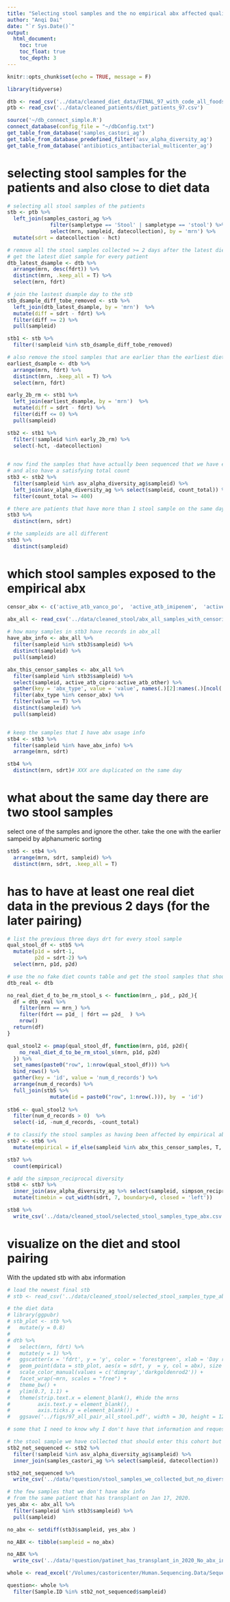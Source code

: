 ```yaml
---
title: "Selecting stool samples and the no empirical abx affected qualified stool samples"
author: "Anqi Dai"
date: "`r Sys.Date()`"
output:
  html_document:
    toc: true
    toc_float: true
    toc_depth: 3
---
```


```r
knitr::opts_chunk$set(echo = TRUE, message = F)
```

```r
library(tidyverse) 
```

```r
dtb <- read_csv('../data/cleaned_diet_data/FINAL_97_with_code_all_foods_drt_with_EN_Oct8_actual.csv')
ptb <- read_csv('../data/cleaned_patients/diet_patients_97.csv')

source('~/db_connect_simple.R')
connect_database(config_file = "~/dbConfig.txt")
get_table_from_database('samples_castori_ag')
get_table_from_database_predefined_filter('asv_alpha_diversity_ag')
get_table_from_database('antibiotics_antibacterial_multicenter_ag')
```

# selecting stool samples for the patients and also close to diet data

```r
# selecting all stool samples of the patients
stb <- ptb %>% 
  left_join(samples_castori_ag %>% 
              filter(sampletype == 'Stool' | sampletype == 'stool') %>% 
              select(mrn, sampleid, datecollection), by = 'mrn') %>% 
  mutate(sdrt = datecollection - hct)
```

```r
# remove all the stool samples collected >= 2 days after the latest diet sample for every patient
# get the latest diet sample for every patient
dtb_latest_dsample <- dtb %>% 
  arrange(mrn, desc(fdrt)) %>% 
  distinct(mrn, .keep_all = T) %>% 
  select(mrn, fdrt)  

# join the lastest dsample day to the stb 
stb_dsample_diff_tobe_removed <- stb %>% 
  left_join(dtb_latest_dsample, by = 'mrn')  %>% 
  mutate(diff = sdrt - fdrt) %>% 
  filter(diff >= 2) %>% 
  pull(sampleid)

stb1 <- stb %>% 
  filter(!sampleid %in% stb_dsample_diff_tobe_removed)

# also remove the stool samples that are earlier than the earliest diet sample for each patient
earliest_dsample <- dtb %>% 
  arrange(mrn, fdrt) %>% 
  distinct(mrn, .keep_all = T) %>% 
  select(mrn, fdrt)

early_2b_rm <- stb1 %>% 
  left_join(earliest_dsample, by = 'mrn')  %>% 
  mutate(diff = sdrt - fdrt) %>% 
  filter(diff <= 0) %>% 
  pull(sampleid)

stb2 <- stb1 %>% 
  filter(!sampleid %in% early_2b_rm) %>% 
  select(-hct, -datecollection)
 
```

```r
# now find the samples that have actually been sequenced that we have entry in the alpha div table
# and also have a satisfying total count
stb3 <- stb2 %>% 
  filter(sampleid %in% asv_alpha_diversity_ag$sampleid) %>%
  left_join(asv_alpha_diversity_ag %>% select(sampleid, count_total)) %>% 
  filter(count_total >= 400)

# there are patients that have more than 1 stool sample on the same day
stb3 %>% 
  distinct(mrn, sdrt)

# the sampleids are all different
stb3 %>% 
  distinct(sampleid)
```

# which stool samples exposed to the empirical abx

```r
censor_abx <- c('active_atb_vanco_po',	'active_atb_imipenem',	'active_atb_meropenem',	'active_atb_ertapenem',		'active_atb_cefepime',		'active_atb_linezolid',	'active_atb_metro',	'active_atb_piptazo')

abx_all <- read_csv('../data/cleaned_stool/abx_all_samples_with_censoring_info.csv')
  
# how many samples in stb3 have records in abx_all
have_abx_info <- abx_all %>% 
  filter(sampleid %in% stb3$sampleid) %>% 
  distinct(sampleid) %>% 
  pull(sampleid)

abx_this_censor_samples <- abx_all %>% 
  filter(sampleid %in% stb3$sampleid) %>% 
  select(sampleid, active_atb_cipro:active_atb_other) %>% 
  gather(key = 'abx_type', value = 'value', names(.)[2]:names(.)[ncol(.)]) %>% 
  filter(abx_type %in% censor_abx) %>% 
  filter(value == T) %>% 
  distinct(sampleid) %>% 
  pull(sampleid)


# keep the samples that I have abx usage info 
stb4 <- stb3 %>% 
  filter(sampleid %in% have_abx_info) %>% 
  arrange(mrn, sdrt)

stb4 %>% 
  distinct(mrn, sdrt)# XXX are duplicated on the same day
```

# what about the same day there are two stool samples

select one of the samples and ignore the other. take the one with the earlier sampeid by alphanumeric sorting

```r
stb5 <- stb4 %>% 
  arrange(mrn, sdrt, sampleid) %>% 
  distinct(mrn, sdrt, .keep_all = T)
```

# has to have at least one real diet data in the previous 2 days (for the later pairing)

```r
# list the previous three days drt for every stool sample 
qual_stool_df <- stb5 %>% 
  mutate(p1d = sdrt-1,
         p2d = sdrt-2) %>% 
  select(mrn, p1d, p2d)

# use the no fake diet counts table and get the stool samples that should be removed -- not even one day
dtb_real <- dtb

no_real_diet_d_to_be_rm_stool_s <- function(mrn_, p1d_, p2d_){
  df = dtb_real %>% 
    filter(mrn == mrn_) %>% 
    filter(fdrt == p1d_ | fdrt == p2d_  ) %>% 
    nrow()
  return(df)
}

qual_stool2 <- pmap(qual_stool_df, function(mrn, p1d, p2d){
    no_real_diet_d_to_be_rm_stool_s(mrn, p1d, p2d)
  }) %>% 
  set_names(paste0("row", 1:nrow(qual_stool_df))) %>% 
  bind_rows() %>% 
  gather(key = 'id', value = 'num_d_records') %>% 
  arrange(num_d_records) %>% 
  full_join(stb5 %>% 
              mutate(id = paste0("row", 1:nrow(.))), by  = 'id')
  
stb6 <- qual_stool2 %>% 
  filter(num_d_records > 0)  %>%   
  select(-id, -num_d_records, -count_total)
```
 

```r
# to classify the stool samples as having been affected by empirical abx or not. 
stb7 <- stb6 %>%  
  mutate(empirical = if_else(sampleid %in% abx_this_censor_samples, T, F))

stb7 %>% 
  count(empirical) 
```

```r
# add the simpson_reciprocal diversity
stb8 <- stb7 %>% 
  inner_join(asv_alpha_diversity_ag %>% select(sampleid, simpson_reciprocal))  %>% 
  mutate(timebin = cut_width(sdrt, 7, boundary=0, closed = 'left')) 
```

 
```r
stb8 %>% 
  write_csv('../data/cleaned_stool/selected_stool_samples_type_abx.csv')
```
 
#########################################################################################################

# visualize on the diet and stool pairing

With the updated stb with abx information

```r
# load the newest final stb 
# stb <- read_csv('../data/cleaned_stool/selected_stool_samples_type_abx.csv')
```


```r
# the diet data
# library(ggpubr)
# stb_plot <- stb %>% 
#   mutate(y = 0.8) 
# 
# dtb %>% 
#   select(mrn, fdrt) %>% 
#   mutate(y = 1) %>% 
#   ggscatter(x = 'fdrt', y = 'y', color = 'forestgreen', xlab = 'Day relative to transplant', ylab = '') +
#   geom_point(data = stb_plot, aes(x = sdrt, y  = y, col = abx), size = 1.2) +
#   scale_color_manual(values = c('dimgray','darkgoldenrod2')) +
#   facet_wrap(~mrn, scales = "free") +  
#   theme_bw() +
#   ylim(0.7, 1.1) +
#   theme(strip.text.x = element_blank(), #hide the mrns
#         axis.text.y = element_blank(),
#         axis.ticks.y = element_blank()) +
#   ggsave('../figs/97_all_pair_all_stool.pdf', width = 30, height = 12)
```
 

#################

```r
# some that I need to know why I don't have that information and request it to be completed with other people's assistance

# the stool sample we have collected that should enter this cohort but haven't been sequenced, what to do about them?
stb2_not_sequenced <- stb2 %>% 
  filter(!sampleid %in% asv_alpha_diversity_ag$sampleid) %>% 
  inner_join(samples_castori_ag %>% select(sampleid, datecollection))

stb2_not_sequenced %>% 
  write_csv('../data/!question/stool_samples_we_collected_but_no_diversity_info_for_diet.csv')

# the few samples that we don't have abx info 
# from the same patient that has transplant on Jan 17, 2020. 
yes_abx <- abx_all %>% 
  filter(sampleid %in% stb3$sampleid) %>% 
  pull(sampleid)

no_abx <- setdiff(stb3$sampleid, yes_abx )

no_ABX <- tibble(sampleid = no_abx)

no_ABX %>% 
  write_csv('../data/!question/patinet_has_transplant_in_2020_No_abx_info.csv')
```


```r
whole <- read_excel('/Volumes/castoricenter/Human.Sequencing.Data/Sequenced.BMT.xlsx') 

question<- whole %>% 
  filter(Sample.ID %in% stb2_not_sequenced$sampleid)
```

